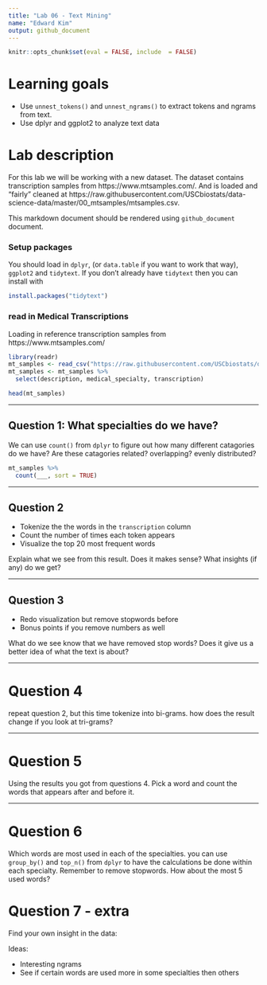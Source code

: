 ```yaml
---
title: "Lab 06 - Text Mining"
name: "Edward Kim"
output: github_document
---
```


```r
knitr::opts_chunk$set(eval = FALSE, include  = FALSE)
```

# Learning goals

- Use `unnest_tokens()` and `unnest_ngrams()` to extract tokens and ngrams from text.
- Use dplyr and ggplot2 to analyze text data

# Lab description

For this lab we will be working with a new dataset. The dataset contains transcription samples from https://www.mtsamples.com/. And is loaded and "fairly" cleaned at https://raw.githubusercontent.com/USCbiostats/data-science-data/master/00_mtsamples/mtsamples.csv.

This markdown document should be rendered using `github_document` document.

### Setup packages

You should load in `dplyr`, (or `data.table` if you want to work that way), `ggplot2` and `tidytext`.
If you don't already have `tidytext` then you can install with

```r
install.packages("tidytext")
```

### read in Medical Transcriptions

Loading in reference transcription samples from https://www.mtsamples.com/

```r
library(readr)
mt_samples <- read_csv("https://raw.githubusercontent.com/USCbiostats/data-science-data/master/00_mtsamples/mtsamples.csv")
mt_samples <- mt_samples %>%
  select(description, medical_specialty, transcription)

head(mt_samples)
```

---

## Question 1: What specialties do we have?

We can use `count()` from `dplyr` to figure out how many different catagories do we have? Are these catagories related? overlapping? evenly distributed?

```r
mt_samples %>%
  count(___, sort = TRUE)
```

---

## Question 2

- Tokenize the the words in the `transcription` column
- Count the number of times each token appears
- Visualize the top 20 most frequent words

Explain what we see from this result. Does it makes sense? What insights (if any) do we get?

---

## Question 3

- Redo visualization but remove stopwords before
- Bonus points if you remove numbers as well

What do we see know that we have removed stop words? Does it give us a better idea of what the text is about?

---

# Question 4

repeat question 2, but this time tokenize into bi-grams. how does the result change if you look at tri-grams?

---

# Question 5

Using the results you got from questions 4. Pick a word and count the words that appears after and before it.

---

# Question 6 

Which words are most used in each of the specialties. you can use `group_by()` and `top_n()` from `dplyr` to have the calculations be done within each specialty. Remember to remove stopwords. How about the most 5 used words?

# Question 7 - extra

Find your own insight in the data:

Ideas:

- Interesting ngrams
- See if certain words are used more in some specialties then others
